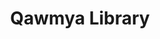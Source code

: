 ---
title: Qawmya Library
description: A wikipedia website that provides information about Egypt and the Egyptain genactic system and provides books and images
thumnail: /Imgs/maktaba.jpg
website: https://maktabaqawmya.com/
Protype: web
---
